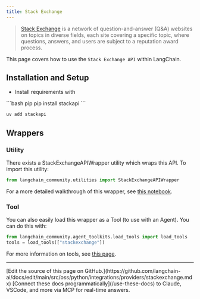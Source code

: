 ```yaml
---
title: Stack Exchange
---
```


>[Stack Exchange](https://en.wikipedia.org/wiki/Stack_Exchange) is a network of
question-and-answer (Q&A) websites on topics in diverse fields, each site covering
a specific topic, where questions, answers, and users are subject to a reputation award process.

This page covers how to use the `Stack Exchange API` within LangChain.

## Installation and Setup
- Install requirements with
<CodeGroup>
```bash pip
pip install stackapi
```

```bash uv
uv add stackapi
```
</CodeGroup>

## Wrappers

### Utility

There exists a StackExchangeAPIWrapper utility which wraps this API. To import this utility:

```python
from langchain_community.utilities import StackExchangeAPIWrapper
```

For a more detailed walkthrough of this wrapper, see [this notebook](/oss/python/integrations/tools/stackexchange).

### Tool

You can also easily load this wrapper as a Tool (to use with an Agent).
You can do this with:
```python
from langchain_community.agent_toolkits.load_tools import load_tools
tools = load_tools(["stackexchange"])
```

For more information on tools, see [this page](/oss/python/integrations/tools).

---

<Callout icon="pen-to-square" iconType="regular">
    [Edit the source of this page on GitHub.](https://github.com/langchain-ai/docs/edit/main/src/oss/python/integrations/providers/stackexchange.mdx)
</Callout>
<Tip icon="terminal" iconType="regular">
    [Connect these docs programmatically](/use-these-docs) to Claude, VSCode, and more via MCP for    real-time answers.
</Tip>
